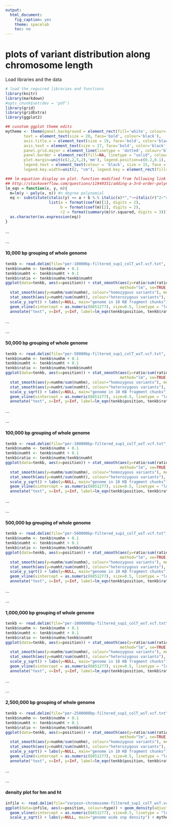```yaml
---
output:
  html_document:
    fig_caption: yes
    theme: spacelab
    toc: no
---
```

# **plots of variant distribution along chromosome length**

Load libraries and the data
```r
# load the required libraries and functions
library(knitr)
library(markdown)
#opts_chunk$set(dev = 'pdf')
library(grid)
library(gridExtra)
library(ggplot2)

## cusotom ggplot theme edits
mytheme <- theme(panel.background = element_rect(fill='white', colour='black'),
        text = element_text(size = 20, face='bold', colour='black'),
        axis.title.x = element_text(size = 19, face='bold', color='black', vjust = -1),
        axis.text = element_text(size = 17, face='bold', color='black'),
        panel.grid.major = element_line(linetype = 'dotted', colour='black'),
        panel.border = element_rect(fill=NA, linetype = "solid", colour='black'),
        plot.margin=unit(c(2,2,5,2),'mm'), legend.position=c(0.2,0.1), legend.title = element_blank(),
        legend.text = element_text(colour = 'black', size = 15, face = 'bold'), legend.box = "horizontal",
        legend.key.width=unit(2, "cm"), legend.key = element_rect(fill='white'))

### lm equation display on plot. function modified from following link
## http://stackoverflow.com/questions/11949331/adding-a-3rd-order-polynomial-and-its-equation-to-a-ggplot-in-r
lm_eqn = function(x, y, n){
  m=lm(y ~ poly(x, n)) #n degree polynomial
  eq <- substitute(italic(y) == a + b %.% italic(x)*","~~italic(r)^2~"="~r2,
                   list(a = format(coef(m)[1], digits = 2),
                        b = format(coef(m)[2], digits = 2),
                        r2 = format(summary(m)$r.squared, digits = 3)))
  as.character(as.expression(eq))
}


```

...     

...  		

#### 10,000 bp grouping of whole genome

```r
tenkb <- read.delim(file="per-10000bp-filtered_sup1_colT_wsT.vcf.txt", header = TRUE)
tenkb$numhm <- tenkb$numhm + 0.1
tenkb$numht <- tenkb$numht + 0.1
tenkb$ratio <- tenkb$numhm/tenkb$numht
ggplot(data=tenkb, aes(x=position)) + stat_smooth(aes(y=ratio/sum(ratio), colour="homozygous to heterozygous ratio"),
                                                  method="lm", se=TRUE, fill=NA, formula=y ~ poly(x, 12, raw=TRUE) ) +
  stat_smooth(aes(y=numhm/sum(numhm), colour="homozygous variants"), method="lm", se=FALSE, formula=y ~ poly(x, 12, raw=TRUE) ) +
  stat_smooth(aes(y=numht/sum(numht), colour="heterozygous variants"), method="lm", se=FALSE, formula=y ~ poly(x, 12, raw=TRUE) ) +
  scale_y_sqrt() + labs(y=NULL, main="genome in 10 KB fragment chunks") + mytheme +
  geom_vline(xintercept = as.numeric(6851277), size=0.5, linetype = "longdash") +
  annotate("text", x=Inf, y=Inf, label=lm_eqn(tenkb$position, tenkb$ratio, 12), hjust=1, vjust=1, size=8, family="Times", face="italic", parse=TRUE)


```


...		

...  	


#### 50,000 bp grouping of whole genome

```r
tenkb <- read.delim(file="per-50000bp-filtered_sup1_colT_wsT.vcf.txt", header = TRUE)
tenkb$numhm <- tenkb$numhm + 0.1
tenkb$numht <- tenkb$numht + 0.1
tenkb$ratio <- tenkb$numhm/tenkb$numht
ggplot(data=tenkb, aes(x=position)) + stat_smooth(aes(y=ratio/sum(ratio), colour="homozygous to heterozygous ratio"),
                                                  method="lm", se=TRUE, fill=NA, formula=y ~ poly(x, 12, raw=TRUE) ) +
  stat_smooth(aes(y=numhm/sum(numhm), colour="homozygous variants"), method="lm", se=FALSE, formula=y ~ poly(x, 12, raw=TRUE) ) +
  stat_smooth(aes(y=numht/sum(numht), colour="heterozygous variants"), method="lm", se=FALSE, formula=y ~ poly(x, 12, raw=TRUE) ) +
  scale_y_sqrt() + labs(y=NULL, main="genome in 10 KB fragment chunks") + mytheme +
  geom_vline(xintercept = as.numeric(6851277), size=0.5, linetype = "longdash") +
  annotate("text", x=Inf, y=Inf, label=lm_eqn(tenkb$position, tenkb$ratio, 12), hjust=1, vjust=1, size=8, family="Times", face="italic", parse=TRUE)

```


...		

...  	


#### 100,000 bp grouping of whole genome

```r
tenkb <- read.delim(file="per-100000bp-filtered_sup1_colT_wsT.vcf.txt", header = TRUE)
tenkb$numhm <- tenkb$numhm + 0.1
tenkb$numht <- tenkb$numht + 0.1
tenkb$ratio <- tenkb$numhm/tenkb$numht
ggplot(data=tenkb, aes(x=position)) + stat_smooth(aes(y=ratio/sum(ratio), colour="homozygous to heterozygous ratio"),
                                                  method="lm", se=TRUE, fill=NA, formula=y ~ poly(x, 12, raw=TRUE) ) +
  stat_smooth(aes(y=numhm/sum(numhm), colour="homozygous variants"), method="lm", se=FALSE, formula=y ~ poly(x, 12, raw=TRUE) ) +
  stat_smooth(aes(y=numht/sum(numht), colour="heterozygous variants"), method="lm", se=FALSE, formula=y ~ poly(x, 12, raw=TRUE) ) +
  scale_y_sqrt() + labs(y=NULL, main="genome in 10 KB fragment chunks") + mytheme +
  geom_vline(xintercept = as.numeric(6851277), size=0.5, linetype = "longdash") +
  annotate("text", x=Inf, y=Inf, label=lm_eqn(tenkb$position, tenkb$ratio, 12), hjust=1, vjust=1, size=8, family="Times", face="italic", parse=TRUE)

```


...		

...  	


#### 500,000 bp grouping of whole genome

```r
tenkb <- read.delim(file="per-500000bp-filtered_sup1_colT_wsT.vcf.txt", header = TRUE)
tenkb$numhm <- tenkb$numhm + 0.1
tenkb$numht <- tenkb$numht + 0.1
tenkb$ratio <- tenkb$numhm/tenkb$numht
ggplot(data=tenkb, aes(x=position)) + stat_smooth(aes(y=ratio/sum(ratio), colour="homozygous to heterozygous ratio"),
                                                  method="lm", se=TRUE, fill=NA, formula=y ~ poly(x, 12, raw=TRUE) ) +
  stat_smooth(aes(y=numhm/sum(numhm), colour="homozygous variants"), method="lm", se=FALSE, formula=y ~ poly(x, 12, raw=TRUE) ) +
  stat_smooth(aes(y=numht/sum(numht), colour="heterozygous variants"), method="lm", se=FALSE, formula=y ~ poly(x, 12, raw=TRUE) ) +
  scale_y_sqrt() + labs(y=NULL, main="genome in 10 KB fragment chunks") + mytheme +
  geom_vline(xintercept = as.numeric(6851277), size=0.5, linetype = "longdash") +
  annotate("text", x=Inf, y=Inf, label=lm_eqn(tenkb$position, tenkb$ratio, 12), hjust=1, vjust=1, size=8, family="Times", face="italic", parse=TRUE)

```


...		

...  	


#### 1,000,000 bp grouping of whole genome

```r
tenkb <- read.delim(file="per-1000000bp-filtered_sup1_colT_wsT.vcf.txt", header = TRUE)
tenkb$numhm <- tenkb$numhm + 0.1
tenkb$numht <- tenkb$numht + 0.1
tenkb$ratio <- tenkb$numhm/tenkb$numht
ggplot(data=tenkb, aes(x=position)) + stat_smooth(aes(y=ratio/sum(ratio), colour="homozygous to heterozygous ratio"),
                                                  method="lm", se=TRUE, fill=NA, formula=y ~ poly(x, 12, raw=TRUE) ) +
  stat_smooth(aes(y=numhm/sum(numhm), colour="homozygous variants"), method="lm", se=FALSE, formula=y ~ poly(x, 12, raw=TRUE) ) +
  stat_smooth(aes(y=numht/sum(numht), colour="heterozygous variants"), method="lm", se=FALSE, formula=y ~ poly(x, 12, raw=TRUE) ) +
  scale_y_sqrt() + labs(y=NULL, main="genome in 10 KB fragment chunks") + mytheme +
  geom_vline(xintercept = as.numeric(6851277), size=0.5, linetype = "longdash") +
  annotate("text", x=Inf, y=Inf, label=lm_eqn(tenkb$position, tenkb$ratio, 12), hjust=1, vjust=1, size=8, family="Times", face="italic", parse=TRUE)

```


...		

...  	


#### 2,500,000 bp grouping of whole genome

```r
tenkb <- read.delim(file="per-2500000bp-filtered_sup1_colT_wsT.vcf.txt", header = TRUE)
tenkb$numhm <- tenkb$numhm + 0.1
tenkb$numht <- tenkb$numht + 0.1
tenkb$ratio <- tenkb$numhm/tenkb$numht
ggplot(data=tenkb, aes(x=position)) + stat_smooth(aes(y=ratio/sum(ratio), colour="homozygous to heterozygous ratio"),
                                                  method="lm", se=TRUE, fill=NA, formula=y ~ poly(x, 4, raw=TRUE) ) +
  stat_smooth(aes(y=numhm/sum(numhm), colour="homozygous variants"), method="lm", se=FALSE, formula=y ~ poly(x, 4, raw=TRUE) ) +
  stat_smooth(aes(y=numht/sum(numht), colour="heterozygous variants"), method="lm", se=FALSE, formula=y ~ poly(x, 4, raw=TRUE) ) +
  scale_y_sqrt() + labs(y=NULL, main="genome in 10 KB fragment chunks") + mytheme +
  geom_vline(xintercept = as.numeric(6851277), size=0.5, linetype = "longdash") +
  annotate("text", x=Inf, y=Inf, label=lm_eqn(tenkb$position, tenkb$ratio, 4), hjust=1, vjust=1, size=8, family="Times", face="italic", parse=TRUE)

```


...		


...  	


#### density plot for hm and ht

```r
infile <- read.delim(file="varposn-chromosome-filtered_sup1_colT_wsT.vcf.txt", header = TRUE)
ggplot(data=infile, aes(x=position, colour=type)) + geom_density(adjust=1/10) +
  geom_vline(xintercept = as.numeric(6851277), size=0.5, linetype = "longdash") +
  scale_y_sqrt() + labs(y=NULL, main="genome wide snp density") + mytheme + theme(legend.position=c(0.9,0.9))

```



